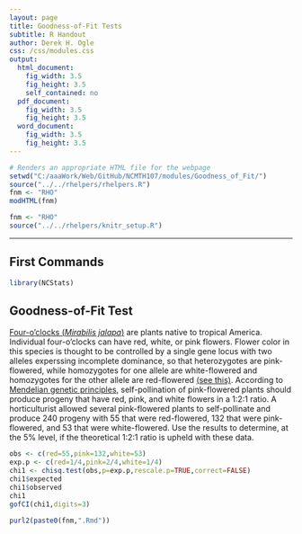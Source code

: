 ```yaml
---
layout: page
title: Goodness-of-Fit Tests
subtitle: R Handout
author: Derek H. Ogle
css: /css/modules.css
output:
  html_document:
    fig_width: 3.5
    fig_height: 3.5
    self_contained: no
  pdf_document:
    fig_width: 3.5
    fig_height: 3.5
  word_document:
    fig_width: 3.5
    fig_height: 3.5
---
```


```r
# Renders an appropriate HTML file for the webpage
setwd("C:/aaaWork/Web/GitHub/NCMTH107/modules/Goodness_of_Fit/")
source("../../rhelpers/rhelpers.R")
fnm <- "RHO"
modHTML(fnm)
```

```r
fnm <- "RHO"
source("../../rhelpers/knitr_setup.R")
```

----

## First Commands
```r
library(NCStats)
```

## Goodness-of-Fit Test
[Four-o'clocks (*Mirabilis jalapa*)](https://en.wikipedia.org/wiki/Mirabilis_jalapa) are plants native to tropical America.  Individual four-o'clocks can have red, white, or pink flowers.  Flower color in this species is thought to be controlled by a single gene locus with two alleles experssing incomplete dominance, so that heterozygotes are pink-flowered, while homozygotes for one allele are white-flowered and homozygotes for the other allele are red-flowered [(see this)](https://en.wikipedia.org/wiki/Mirabilis_jalapa#Genetic_studies).  According to [Mendelian genetic principles](https://en.wikipedia.org/wiki/Mendelian_inheritance), self-pollination of pink-flowered plants should produce progeny that have red, pink, and white flowers in a 1:2:1 ratio.  A horticulturist allowed several pink-flowered plants to self-pollinate and produce 240 progeny with 55 that were red-flowered, 132 that were pink-flowered, and 53 that were white-flowered.  Use the results to determine, at the 5% level, if the theoretical 1:2:1 ratio is upheld with these data.

```r
obs <- c(red=55,pink=132,white=53)
exp.p <- c(red=1/4,pink=2/4,white=1/4)
chi1 <- chisq.test(obs,p=exp.p,rescale.p=TRUE,correct=FALSE)
chi1$expected
chi1$observed
chi1
gofCI(chi1,digits=3)
```

```r
purl2(paste0(fnm,".Rmd"))
```
